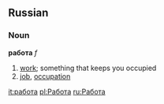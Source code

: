 == Russian ==
=== Noun ===
'''работа''' ''f''

# [[work]]; something that keeps you occupied
# [[job]], [[occupation]]

[[it:работа]]
[[pl:Работа]]
[[ru:Работа]]